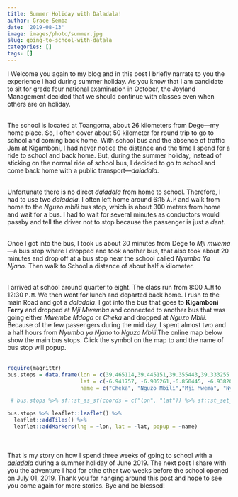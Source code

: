 ```yaml
---
title: Summer Holiday with Daladala!
author: Grace Semba
date: '2019-08-13'
image: images/photo/summer.jpg
slug: going-to-school-with-datala
categories: []
tags: []
---
```



I Welcome you again to my blog and in this post I briefly narrate to you the experience I had during summer holiday. As you know that I am candidate to sit for grade four national examination in October, the Joyland Management decided that we should continue with classes even when others are on holiday.  <br></br>

The school is located at Toangoma, about 26 kilometers from Dege---my home place. So, I often cover about 50 kilometer for round trip to go to school and coming back home. With school bus and the absence of traffic Jam at Kigamboni, I had never notice the distance and the time I spend for a ride to school and back home. But, during the summer holiday, instead of sticking on the normal ride of school bus, I decided to go to school and come back home with a public transport---*daladala*. <br></br>

Unfortunate there is no direct *daladala* from home to school. Therefore, I had to use two *daladala*. I often left home around 6:15 `A.M` and walk from home to the *Nguzo mbili* bus stop, which is about 300 meters from home and wait for a bus. I had to wait for several minutes as conductors would passby and tell the driver not to stop because the passenger is just a <span>*dent*</span>. <br></br>

Once I got into the bus, I took us about 30 minutes from Dege to *Mji mwema*---a bus stop where I dropped and took another bus, that also took about 20 minutes and drop off at a bus stop near the school called *Nyumba Ya Njano*. Then walk to School a distance of about half a kilometer. <br></br>

I arrived at school around quarter to eight. The class run from 8:00 `A.M` to 12:30 `P.M`. We then went for lunch and departed back home. I rush to the main Road and got a *daladala*. I got into the bus that goes to **Kigamboni Ferry** and dropped at *Mji Mwemba* and connected to another bus that was going either *Mwembe Mdogo* or *Cheka* and dropped at *Nguzo Mbili*. Because of the few passengers during the mid day, I spent almost two and a half hours from *Nyumba ya Njano* to *Nguzo Mbili*.The online map below show the main bus stops. Click the symbol on the map to and the name of bus stop will popup. <br></br>

```r
require(magrittr)
bus.stops = data.frame(lon = c(39.465114,39.445151,39.355443,39.333255   ),
                       lat = c(-6.941757, -6.905261,-6.850445, -6.938208),
                       name = c("Cheka", "Nguzo Mbili","Mji Mwema", "Nyumba ya Njano"))

 # bus.stops %>% sf::st_as_sf(coords = c("lon", "lat")) %>% sf::st_set_crs(4326) %>% mapview::mapview()

```

```r
bus.stops %>% leaflet::leaflet() %>%
  leaflet::addTiles() %>%
  leaflet::addMarkers(lng = ~lon, lat = ~lat, popup = ~name)
```

<br></br>
That is my story on how I spend three weeks of going to school with a *<u>daladala</u>* during a summer holiday of June 2019. The next post I share with you the adventure I had for othe other two weeks before the school opened on July 01, 2019. Thank you for hanging around this post and hope to see you come again for more stories. Bye and be blessed!